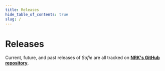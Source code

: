 ```yaml
---
title: Releases
hide_table_of_contents: true
slug: /
---
```


<!-- Warning: This file is intentionally not in the docs folder as it makes no sense to be versioned. If it does get versioned, then the import below breaks -->


# Releases

Current, future, and past releases of _Sofie_ are all tracked on [**NRK's GitHub repository**](https://github.com/nrkno/Sofie-TV-automation/issues?utf8=%E2%9C%93&q=is%3Aissue+label%3ARelease).

<GitHubReleases org="nrkno" repo="Sofie-TV-Automation" releaseLabel="Release" state="all" />
